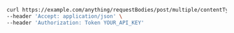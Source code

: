 ```bash showLineNumbers copy filename="Request Body Post Multiple Content Types Split Multipart usage example"
curl https://example.com/anything/requestBodies/post/multiple/contentTypes/split \
--header 'Accept: application/json' \
--header 'Authorization: Token YOUR_API_KEY'
```
